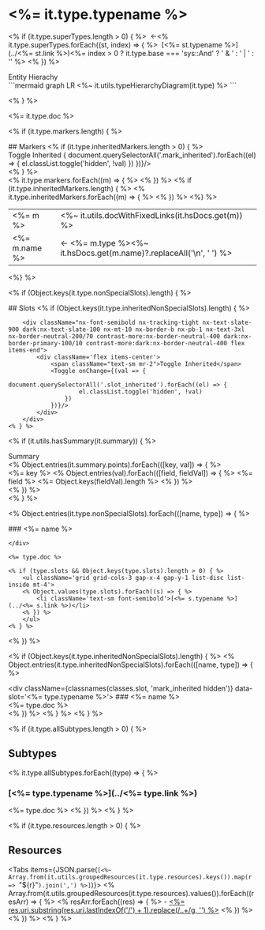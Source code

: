 

# <%= it.type.typename %>
<% if (it.type.superTypes.length > 0) { %>
&nbsp;&larr;<% it.type.superTypes.forEach((st, index) => { %>
&nbsp;[<%= st.typename %>](../<%= st.link %>)<%= index > 0 ? it.type.base === 'sys::And' ? ' & ' : ' | ' : '' %>
<% }) %>

<div className={`${classes.diagramContainer} nx-bg-primary-700/5 dark:nx-bg-primary-300/10`}>
<div className='text-xs px-4 py-2 font-semibold nx-bg-primary-700/5 nx-text-gray-700 dark:nx-bg-primary-300/10 dark:nx-text-gray-200 nx-rounded-t-xl'>Entity Hierachy</div>
```mermaid
graph LR
<%~ it.utils.typeHierarchyDiagram(it.type) %>
```
</div>

<% } %>

<%= it.type.doc %>

<% if (it.type.markers.length) { %>
<div className={classes.slotHeader}>
## Markers
	<% if (it.type.inheritedMarkers.length > 0) { %>
	<div className="nx-font-semibold nx-tracking-tight nx-text-slate-900 dark:nx-text-slate-100 nx-mt-10 nx-border-b nx-pb-1 nx-text-3xl nx-border-neutral-200/70 contrast-more:nx-border-neutral-400 dark:nx-border-primary-100/10 contrast-more:dark:nx-border-neutral-400 flex items-end">
		<div className='flex items-center'>
			<span className="text-sm mr-2">Toggle Inherited</span>
			<Toggle onChange={(val => {
				document.querySelectorAll('.mark_inherited').forEach((el) => {
					el.classList.toggle('hidden', !val)
				})
			})}/>
		</div>
	</div>
	<% } %>
</div>
<table className='marker_table'>
	<tbody>
	<% it.type.markers.forEach((m) => { %>
		<tr>
			<td className="p-2 align-top">
				<span className="nx-bg-primary-100 rounded-md px-3 py-1 nx-text-primary-800 w-full inline-block font-semibold text-center text-sm"><%= m %></span>
			</td>
			<td className="p-2 align-top"><%~ it.utils.docWithFixedLinks(it.hsDocs.get(m)) %></td>
		</tr>
	<% }) %>
	<% if (it.type.inheritedMarkers.length) { %>
	<% it.type.inheritedMarkers.forEach((m) => { %>
		<tr className='mark_inherited hidden'>
			<td className="p-2 align-top">
				<span className="border nx-border-primary-100 rounded-md px-3 py-1 w-full inline-block font-semibold text-center text-sm"><%= m.name %></span>
			</td>
			<td className="p-2 align-top"><span className="nx-bg-primary-100 rounded-md px-3 py-1 nx-text-primary-800 font-semibold text-center text-sm whitespace-nowrap mr-2 inline-block">&larr; <%= m.type %></span><%~ it.hsDocs.get(m.name)?.replaceAll('\n', ' ') %></td>
		</tr>
	<% }) %>
	<%} %>
	</tbody>
</table>
<%} %>

<% if (Object.keys(it.type.nonSpecialSlots).length) { %>
<div className={classes.slotHeader}>
## Slots
	<% if (Object.keys(it.type.inheritedNonSpecialSlots).length) { %>

		<div className="nx-font-semibold nx-tracking-tight nx-text-slate-900 dark:nx-text-slate-100 nx-mt-10 nx-border-b nx-pb-1 nx-text-3xl nx-border-neutral-200/70 contrast-more:nx-border-neutral-400 dark:nx-border-primary-100/10 contrast-more:dark:nx-border-neutral-400 flex items-end">
			<div className='flex items-center'>
				<span className="text-sm mr-2">Toggle Inherited</span>
				<Toggle onChange={(val => {
					document.querySelectorAll('.slot_inherited').forEach((el) => {
						el.classList.toggle('hidden', !val)
					})
				})}/>
			</div>
		</div>
	<% } %>
</div>


<% if (it.utils.hasSummary(it.summary)) { %>
<div className='flex flex-col nx-bg-primary-700/5 dark:nx-bg-primary-300/10 nx-rounded-xl mt-6'>
	<div className='text-xs px-4 py-2 font-semibold nx-bg-primary-700/5 nx-text-gray-700 dark:nx-bg-primary-300/10 dark:nx-text-gray-200 nx-rounded-t-xl'>Summary</div>
	<div className='grid grid-cols-3 gap-4 p-4'>
		<% Object.entries(it.summary.points).forEach(([key, val]) => { %>
			<div key="<%= key %>">
				<Subtitle><%= key %></Subtitle>
				<List className='divide-dotted'>
				<% Object.entries(val).forEach(([field, fieldVal]) => { %>
					<ListItem key="<%= field %>">
						<Text><%= field %></Text>
						<Text><%= Object.keys(fieldVal).length %></Text>
					</ListItem>
				<% }) %>
				</List>
			</div>
		<% }) %>
	</div>
</div>
<% } %>



<% Object.entries(it.type.nonSpecialSlots).forEach(([name, type]) => { %>
	<div className={classes.slot} data-slot='<%= type.typename %>'>
		### <%= name %>


	</div>

	<%= type.doc %>

	<% if (type.slots && Object.keys(type.slots).length > 0) { %>
		<ul className='grid grid-cols-3 gap-x-4 gap-y-1 list-disc list-inside mt-4'>
		<% Object.values(type.slots).forEach((s) => { %>
			<li className='text-sm font-semibold'>[<%= s.typename %>](../<%= s.link %>)</li>
		<% }) %>
		</ul>
	<% } %>

<% }) %>

<% if (Object.keys(it.type.inheritedNonSpecialSlots).length) { %>
	<% Object.entries(it.type.inheritedNonSpecialSlots).forEach(([name, type]) => { %>
	<div className='slot_inherited hidden'>
		<div className={classnames(classes.slot, 'mark_inherited hidden')} data-slot='<%= type.typename %>'>
			### <%= name %>
		</div>
		<%= type.doc %>
	</div>
	<% }) %>
<% } %>
<% } %>


<% if (it.type.allSubtypes.length > 0) { %>

## Subtypes

<% it.type.allSubtypes.forEach((type) => { %>

### [<%= type.typename %>](../<%= type.link %>)

<%= type.doc %>
<% }) %>
<% } %>

<% if (it.type.resources.length > 0) { %>
## Resources
<Tabs items={JSON.parse(`[<%~ Array.from(it.utils.groupedResources(it.type.resources).keys()).map(r => `"${r}"`).join(',') %>]`)}>
<% Array.from(it.utils.groupedResources(it.type.resources).values()).forEach((resArr) => { %>
	<Tab>
		<% resArr.forEach((res) => { %>
			- [<%= res.uri.substring(res.uri.lastIndexOf('/') + 1).replace(/\..+/g, '') %>](<%= res.uri %>)
		<% }) %>
	</Tab>
<% }) %>
</Tabs>
<% } %>
